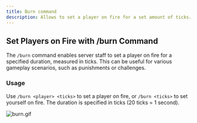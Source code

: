 ```yaml
---
title: Burn command
description: Allows to set a player on fire for a set amount of ticks.
---
```


## Set Players on Fire with /burn Command
The `/burn` command enables server staff to set a player on fire for a specified duration, measured in ticks. This can be useful for various gameplay scenarios, such as punishments or challenges.
### Usage
Use `/burn <player> <ticks>` to set a player on fire, or `/burn <ticks>` to set yourself on fire.
The duration is specified in ticks (20 ticks = 1 second).

![burn.gif](/docs/eternalcore/burn.gif)
